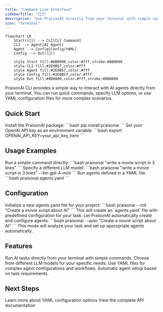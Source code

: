 ```yaml
---
title: "Command Line Interface"
sidebarTitle: "CLI"
description: "Use PraisonAI directly from your terminal with simple commands"
icon: "terminal"
---
```


```mermaid
flowchart LR
    Start((🚀)) --> CLI[CLI Command]
    CLI --> Agent[AI Agent]
    Agent --> Config[Config/YAML]
    Config --> Out((🏁))
    
    style Start fill:#8B0000,color:#fff,stroke:#8B0000
    style CLI fill:#2E8B57,color:#fff
    style Agent fill:#2E8B57,color:#fff
    style Config fill:#2E8B57,color:#fff
    style Out fill:#8B0000,color:#fff,stroke:#8B0000
```

PraisonAI CLI provides a simple way to interact with AI agents directly from your terminal. You can run quick commands, specify LLM options, or use YAML configuration files for more complex scenarios.

## Quick Start

<Steps>
  <Step title="Install Package">
    Install the PraisonAI package:
    ```bash
    pip install praisonai
    ```
  </Step>

  <Step title="Set API Key">
    Set your OpenAI API key as an environment variable:
    ```bash
    export OPENAI_API_KEY=your_api_key_here
    ```
  </Step>
</Steps>

## Usage Examples

<AccordionGroup>
  <Accordion title="Simple Command" icon="terminal" defaultOpen>
    Run a simple command directly:
    ```bash
    praisonai "write a movie script in 3 lines"
    ```
  </Accordion>

  <Accordion title="With LLM Option" icon="wand-magic-sparkles" defaultOpen>
    Specify a different LLM model:
    ```bash
    praisonai "write a movie script in 3 lines" --llm gpt-4-mini
    ```
  </Accordion>

  <Accordion title="Using YAML Config" icon="file-code" defaultOpen>
    Run agents defined in a YAML file:
    ```bash
    praisonai agents.yaml
    ```
  </Accordion>
</AccordionGroup>

## Configuration

<Tabs>
  <Tab title="Create Config">
    Initialize a new agents.yaml file for your project:
    ```bash
    praisonai --init "Create a movie script about AI"
    ```
    This will create an `agents.yaml` file with predefined configuration for your task.
  </Tab>

  <Tab title="Auto Mode">
    Let PraisonAI automatically create and configure agents:
    ```bash
    praisonai --auto "Create a movie script about AI"
    ```
    This mode will analyze your task and set up appropriate agents automatically.
  </Tab>
</Tabs>

## Features

<CardGroup cols={2}>
  <Card title="Simple Commands" icon="terminal">
    Run AI tasks directly from your terminal with simple commands.
  </Card>
  <Card title="LLM Options" icon="wand-magic-sparkles">
    Choose from different LLM models for your specific needs.
  </Card>
  <Card title="YAML Support" icon="file-code">
    Use YAML files for complex agent configurations and workflows.
  </Card>
  <Card title="Auto Configuration" icon="robot">
    Automatic agent setup based on task requirements.
  </Card>
</CardGroup>

## Next Steps

<CardGroup>
  <Card title="YAML Configuration" icon="file-code" href="/config">
    Learn more about YAML configuration options
  </Card>
  <Card title="API Reference" icon="code" href="/api-reference">
    View the complete API documentation
  </Card>
</CardGroup>